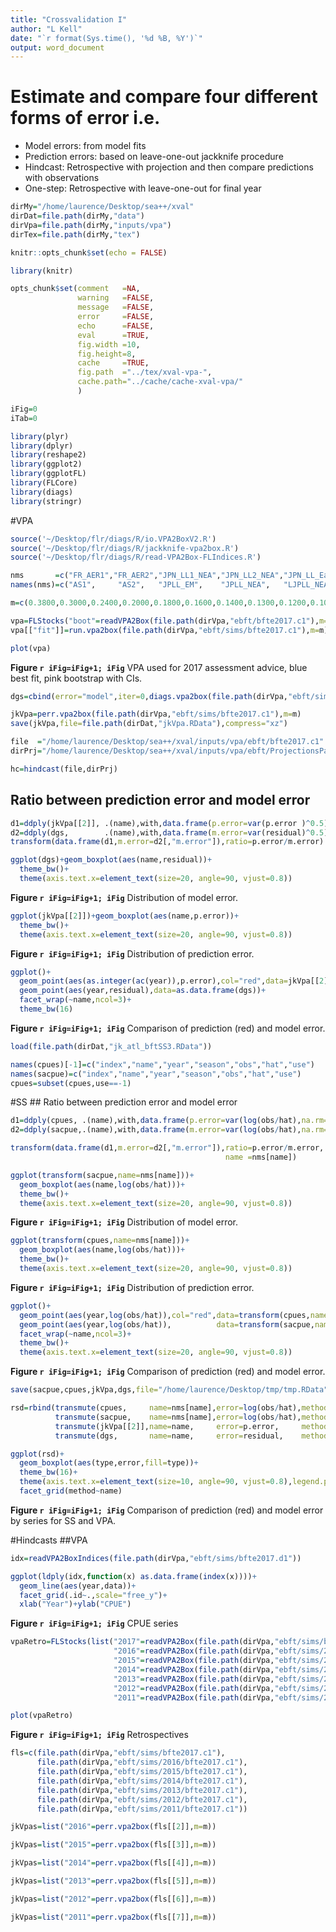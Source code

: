 ```yaml
---
title: "Crossvalidation I"
author: "L Kell"
date: "`r format(Sys.time(), '%d %B, %Y')`"
output: word_document
---
```


# Estimate and compare four different forms of error i.e.

+ Model errors: from model fits
+ Prediction errors: based on leave-one-out jackknife procedure
+ Hindcast: Retrospective with projection and then compare predictions with observations
+ One-step: Retrospective with leave-one-out for final year 

```r
dirMy="/home/laurence/Desktop/sea++/xval"
dirDat=file.path(dirMy,"data")
dirVpa=file.path(dirMy,"inputs/vpa")
dirTex=file.path(dirMy,"tex")
```

```r
knitr::opts_chunk$set(echo = FALSE)

library(knitr)

opts_chunk$set(comment   =NA, 
               warning   =FALSE, 
               message   =FALSE, 
               error     =FALSE, 
               echo      =FALSE, 
               eval      =TRUE,
               fig.width =10, 
               fig.height=8,
               cache     =TRUE, 
               fig.path  ="../tex/xval-vpa-",
               cache.path="../cache/cache-xval-vpa/" 
               )

iFig=0
iTab=0
```

```r
library(plyr)
library(dplyr)
library(reshape2)
library(ggplot2)
library(ggplotFL)
library(FLCore)
library(diags)
library(stringr)
```

#VPA
```r
source('~/Desktop/flr/diags/R/io.VPA2BoxV2.R')
source('~/Desktop/flr/diags/R/jackknife-vpa2box.R')
source('~/Desktop/flr/diags/R/read-VPA2Box-FLIndices.R')
```

```r
nms       =c("FR_AER1","FR_AER2","JPN_LL1_NEA","JPN_LL2_NEA","JPN_LL_EastMed","MOR_POR_TP","MOR_SP_TP","SP_BB1","SP_BB2","WMED_LARV")
names(nms)=c("AS1",     "AS2",   "JPLL_EM",    "JPLL_NEA",   "LJPLL_NEA2",    "MOR1",      "MOR2",     "SpBB1", "SPBB2", "LS")

m=c(0.3800,0.3000,0.2400,0.2000,0.1800,0.1600,0.1400,0.1300,0.1200,0.1000)

vpa=FLStocks("boot"=readVPA2Box(file.path(dirVpa,"ebft/bfte2017.c1"),m=m))
vpa[["fit"]]=run.vpa2box(file.path(dirVpa,"ebft/sims/bfte2017.c1"),m=m)
```

```r
plot(vpa)
```
**Figure `r iFig=iFig+1; iFig`**  VPA used for 2017 assessment advice, blue best fit, pink bootstrap with CIs.


```r
dgs=cbind(error="model",iter=0,diags.vpa2box(file.path(dirVpa,"ebft/sims/MINUS0.R")))
```

```r
jkVpa=perr.vpa2box(file.path(dirVpa,"ebft/sims/bfte2017.c1"),m=m)
save(jkVpa,file=file.path(dirDat,"jkVpa.RData"),compress="xz")
```

```r
file  ="/home/laurence/Desktop/sea++/xval/inputs/vpa/ebft/bfte2017.c1"
dirPrj="/home/laurence/Desktop/sea++/xval/inputs/vpa/ebft/ProjectionsPacth4/6yr"

hc=hindcast(file,dirPrj)
```
\newpage
## Ratio between prediction error and model error
```r
d1=ddply(jkVpa[[2]], .(name),with,data.frame(p.error=var(p.error )^0.5))
d2=ddply(dgs,        .(name),with,data.frame(m.error=var(residual)^0.5))
transform(data.frame(d1,m.error=d2[,"m.error"]),ratio=p.error/m.error)
```

```r
ggplot(dgs)+geom_boxplot(aes(name,residual))+
  theme_bw()+
  theme(axis.text.x=element_text(size=20, angle=90, vjust=0.8))
```
**Figure `r iFig=iFig+1; iFig`**  Distribution of model error.

```r
ggplot(jkVpa[[2]])+geom_boxplot(aes(name,p.error))+
  theme_bw()+
  theme(axis.text.x=element_text(size=20, angle=90, vjust=0.8))
```
**Figure `r iFig=iFig+1; iFig`**  Distribution of prediction error.

```r
ggplot()+
  geom_point(aes(as.integer(ac(year)),p.error),col="red",data=jkVpa[[2]])+
  geom_point(aes(year,residual),data=as.data.frame(dgs))+
  facet_wrap(~name,ncol=3)+
  theme_bw(16)
```
**Figure `r iFig=iFig+1; iFig`**  Comparison of prediction (red) and model error.

```r
load(file.path(dirDat,"jk_atl_bftSS3.RData"))

names(cpues)[-1]=c("index","name","year","season","obs","hat","use")
names(sacpue)=c("index","name","year","season","obs","hat","use")
cpues=subset(cpues,use==-1)
```

#SS
## Ratio between prediction error and model error
\newpage
```r
d1=ddply(cpues, .(name),with,data.frame(p.error=var(log(obs/hat),na.rm=TRUE)^0.5))
d2=ddply(sacpue,.(name),with,data.frame(m.error=var(log(obs/hat),na.rm=TRUE)^0.5))

transform(data.frame(d1,m.error=d2[,"m.error"]),ratio=p.error/m.error,
                                                name =nms[name])
```

```r
ggplot(transform(sacpue,name=nms[name]))+
  geom_boxplot(aes(name,log(obs/hat)))+
  theme_bw()+
  theme(axis.text.x=element_text(size=20, angle=90, vjust=0.8))
```
**Figure `r iFig=iFig+1; iFig`**  Distribution of model error.

```r
ggplot(transform(cpues,name=nms[name]))+
  geom_boxplot(aes(name,log(obs/hat)))+
  theme_bw()+
  theme(axis.text.x=element_text(size=20, angle=90, vjust=0.8))
```
**Figure `r iFig=iFig+1; iFig`**  Distribution of prediction error.

```r
ggplot()+
  geom_point(aes(year,log(obs/hat)),col="red",data=transform(cpues,name=nms[name]))+
  geom_point(aes(year,log(obs/hat)),          data=transform(sacpue,name=nms[name]))+
  facet_wrap(~name,ncol=3)+
  theme_bw()+
  theme(axis.text.x=element_text(size=20, angle=90, vjust=0.8))
```
**Figure `r iFig=iFig+1; iFig`**  Comparison of prediction (red) and model error.

```r
save(sacpue,cpues,jkVpa,dgs,file="/home/laurence/Desktop/tmp/tmp.RData")

rsd=rbind(transmute(cpues,     name=nms[name],error=log(obs/hat),method="SS",type="prediction"),
          transmute(sacpue,    name=nms[name],error=log(obs/hat),method="SS",type="model"),
          transmute(jkVpa[[2]],name=name,     error=p.error,     method="VPA",type="prediction"),
          transmute(dgs,       name=name,     error=residual,    method="VPA",type="model"))

ggplot(rsd)+
  geom_boxplot(aes(type,error,fill=type))+
  theme_bw(16)+
  theme(axis.text.x=element_text(size=10, angle=90, vjust=0.8),legend.position = "bottom")+
  facet_grid(method~name)

```
**Figure `r iFig=iFig+1; iFig`**  Comparison of prediction (red) and model error by series for SS and VPA.


#Hindcasts
##VPA

```r
idx=readVPA2BoxIndices(file.path(dirVpa,"ebft/sims/bfte2017.d1"))

ggplot(ldply(idx,function(x) as.data.frame(index(x))))+
  geom_line(aes(year,data))+
  facet_grid(.id~.,scale="free_y")+
  xlab("Year")+ylab("CPUE")
```
**Figure `r iFig=iFig+1; iFig`**  CPUE series


```r
vpaRetro=FLStocks(list("2017"=readVPA2Box(file.path(dirVpa,"ebft/sims/bfte2017.c1"),m=m),
                       "2016"=readVPA2Box(file.path(dirVpa,"ebft/sims/2016/bfte2017.c1"),m=m),
                       "2015"=readVPA2Box(file.path(dirVpa,"ebft/sims/2015/bfte2017.c1"),m=m),
                       "2014"=readVPA2Box(file.path(dirVpa,"ebft/sims/2014/bfte2017.c1"),m=m),
                       "2013"=readVPA2Box(file.path(dirVpa,"ebft/sims/2013/bfte2017.c1"),m=m),
                       "2012"=readVPA2Box(file.path(dirVpa,"ebft/sims/2012/bfte2017.c1"),m=m),
                       "2011"=readVPA2Box(file.path(dirVpa,"ebft/sims/2013/bfte2017.c1"),m=m)))

plot(vpaRetro)
```
**Figure `r iFig=iFig+1; iFig`**  Retrospectives

```r
fls=c(file.path(dirVpa,"ebft/sims/bfte2017.c1"),
      file.path(dirVpa,"ebft/sims/2016/bfte2017.c1"),
      file.path(dirVpa,"ebft/sims/2015/bfte2017.c1"),
      file.path(dirVpa,"ebft/sims/2014/bfte2017.c1"),
      file.path(dirVpa,"ebft/sims/2013/bfte2017.c1"),
      file.path(dirVpa,"ebft/sims/2012/bfte2017.c1"),
      file.path(dirVpa,"ebft/sims/2011/bfte2017.c1"))
```

```r
jkVpas=list("2016"=perr.vpa2box(fls[[2]],m=m))
```

```r
jkVpas=list("2015"=perr.vpa2box(fls[[3]],m=m))
```

```r
jkVpas=list("2014"=perr.vpa2box(fls[[4]],m=m))
```

```r
jkVpas=list("2013"=perr.vpa2box(fls[[5]],m=m))
```

```r
jkVpas=list("2012"=perr.vpa2box(fls[[6]],m=m))
```

```r
jkVpas=list("2011"=perr.vpa2box(fls[[7]],m=m))
```
